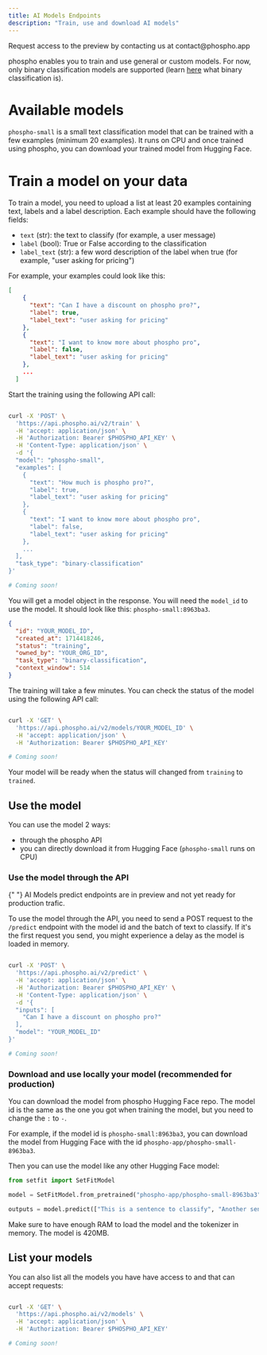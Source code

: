 ```yaml
---
title: AI Models Endpoints
description: "Train, use and download AI models"
---
```


<Note>
  Request access to the preview by contacting us at contact@phospho.app
</Note>

phospho enables you to train and use general or custom models.
For now, only binary classification models are supported (learn [here](https://en.wikipedia.org/wiki/Binary_classification) what binary classification is).

# Available models

`phospho-small` is a small text classification model that can be trained with a few examples (minimum 20 examples).
It runs on CPU and once trained using phospho, you can download your trained model from Hugging Face.

# Train a model on your data

To train a model, you need to upload a list at least 20 examples containing text, labels and a label description. Each example should have the following fields:

- `text` (str): the text to classify (for example, a user message)
- `label` (bool): True or False according to the classification
- `label_text` (str): a few word description of the label when true (for example, "user asking for pricing")

For example, your examples could look like this:

```json
[
    {
      "text": "Can I have a discount on phospho pro?",
      "label": true,
      "label_text": "user asking for pricing"
    },
    {
      "text": "I want to know more about phospho pro",
      "label": false,
      "label_text": "user asking for pricing"
    },
    ...
  ]
```

Start the training using the following API call:

<CodeGroup>

```bash HTTP API

curl -X 'POST' \
  'https://api.phospho.ai/v2/train' \
  -H 'accept: application/json' \
  -H 'Authorization: Bearer $PHOSPHO_API_KEY' \
  -H 'Content-Type: application/json' \
  -d '{
  "model": "phospho-small",
  "examples": [
    {
      "text": "How much is phospho pro?",
      "label": true,
      "label_text": "user asking for pricing"
    },
    {
      "text": "I want to know more about phospho pro",
      "label": false,
      "label_text": "user asking for pricing"
    },
    ...
  ],
  "task_type": "binary-classification"
}'
```

```python Python
# Coming soon!
```

</CodeGroup>

You will get a model object in the response. You will need the `model_id` to use the model. It should look like this: `phospho-small:8963ba3`.

```json
{
  "id": "YOUR_MODEL_ID",
  "created_at": 1714418246,
  "status": "training",
  "owned_by": "YOUR_ORG_ID",
  "task_type": "binary-classification",
  "context_window": 514
}
```

The training will take a few minutes. You can check the status of the model using the following API call:

<CodeGroup>

```bash HTTP API

curl -X 'GET' \
  'https://api.phospho.ai/v2/models/YOUR_MODEL_ID' \
  -H 'accept: application/json' \
  -H 'Authorization: Bearer $PHOSPHO_API_KEY'
```

```python Python
# Coming soon!
```

</CodeGroup>

Your model will be ready when the status will changed from `training` to `trained`.

## Use the model

You can use the model 2 ways:

- through the phospho API
- you can directly download it from Hugging Face (`phospho-small` runs on CPU)

### Use the model through the API

<Warning>
  {" "}
  AI Models predict endpoints are in preview and not yet ready for production trafic.
</Warning>

To use the model through the API, you need to send a POST request to the `/predict` endpoint with the model id and the batch of text to classify.
If it's the first request you send, you might experience a delay as the model is loaded in memory.

<CodeGroup>

```bash HTTP API

curl -X 'POST' \
  'https://api.phospho.ai/v2/predict' \
  -H 'accept: application/json' \
  -H 'Authorization: Bearer $PHOSPHO_API_KEY' \
  -H 'Content-Type: application/json' \
  -d '{
  "inputs": [
    "Can I have a discount on phospho pro?"
  ],
  "model": "YOUR_MODEL_ID"
}'
```

```python Python
# Coming soon!
```

</CodeGroup>

### Download and use locally your model (recommended for production)

You can download the model from phospho Hugging Face repo. The model id is the same as the one you got when training the model, but you need to change the `:` to `-`.

For example, if the model id is `phospho-small:8963ba3`, you can download the model from Hugging Face with the id `phospho-app/phospho-small-8963ba3`.

Then you can use the model like any other Hugging Face model:

```python
from setfit import SetFitModel

model = SetFitModel.from_pretrained("phospho-app/phospho-small-8963ba3")

outputs = model.predict(["This is a sentence to classify", "Another sentence"])
```

Make sure to have enough RAM to load the model and the tokenizer in memory. The model is 420MB.

## List your models

You can also list all the models you have have access to and that can accept requests:

<CodeGroup>

```bash HTTP API

curl -X 'GET' \
  'https://api.phospho.ai/v2/models' \
  -H 'accept: application/json' \
  -H 'Authorization: Bearer $PHOSPHO_API_KEY'
```

```python Python
# Coming soon!
```

</CodeGroup>

